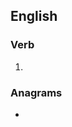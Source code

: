 ==English==

===Verb===
{{head|en|verb form}}

# {{en-past of|assuage}}

===Anagrams===
* {{anagrams|en|sausaged}}